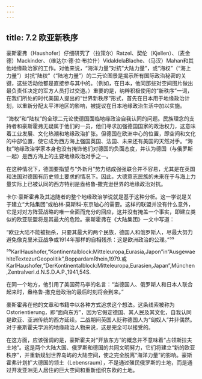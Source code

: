 ```yaml
---
---
---
```

title: 7.2 欧亚新秩序
---



豪斯霍弗（Haushofer）仔细研究了（拉策尔）Ratzel、契伦（Kjellen）、（麦金德）Mackinder、（维达尔·德·拉·布拉什）VidaldelaBlache、（马汉）Mahan和其他地缘政治家的工作。对他来说，“海洋力量”对抗“大陆力量”，或“海权”（“海上力量”）对抗“陆权”（“陆地力量”）的二元论图景是揭示所有国际政治秘密的关键，这些活动他都是直接参与其中的。（例如，在日本，他同那些对空间图片做出最负责任决定的军方人员打过交道。）重要的是，纳粹积极使用的“新秩序”一词，在我们所处的时代美国人提出的“世界新秩序”形式，首先在日本用于地缘政治计划，以重新分配太平洋地区的影响，被提议在日本地缘政治生活中加以实施。

“海权”和“陆权”的全球二元论使德国面临地缘政治自我认同的问题。民族理念的支持者和豪斯霍弗无疑属于他们的一员，他们寻求加强德国国家的政治权力，这意味着工业发展、文化热潮和地缘政治扩张。但德国在欧洲中心的位置，即空间和文化的中部位置，使它成为西方海上强国英国、法国、未来还有美国的天然对手。“海权”地缘政治学家本身也没有掩饰他们对德国的负面态度，并认为德国（与俄罗斯一起）是西方海上的主要地缘政治对手之一。

在这种情况下，德国要指望与“外新月”势力结成强强联合并不容易，尤其是在英国和法国对德国有历史领土要求的情况下。因此，大德意志民族的未来在于与海上力量实际上已被认同的西方特别是盎格鲁‑撒克逊世界的地缘政治对抗。

卡尔·豪斯霍弗及其追随者的整个地缘政治学说就是基于这种分析。这一学说是关于建立“大陆集团”或柏林‑莫斯科‑东京轴心的需要。这样的联盟并没有什么意外，它是对对方阵营战略的唯一全面而充分的回应，这并没有掩盖一个事实，即建立类似的欧亚联盟将是其最大的危险。豪斯霍弗在《大陆集团》一文中写道：

“欧亚大陆不能被扼杀，只要其最大的两个民族，德国人和俄罗斯人，尽最大努力避免像克里米亚战争或1914年那样的自相残杀：这是欧洲政治的公理。”³⁵

³⁵KarlHaushofer,“Kontinentalblock:Mitteleuropa,Eurasia,Japon”in“AusgewaehlteTextezurGeopolitik”,BoppardamRhein,1979.或KarlHaushofer,“DerKontinentalblock:Mitteleuropa,Eurasien,Japan”,München,Zentralverl.d.N.S.D.A.P.,1941,54S.

在同一个地方，他引用了美国荷马李的名言：“当德国人、俄罗斯人和日本人联合起来时，盎格鲁‑撒克逊政治的最后时刻将会到来。”

豪斯霍弗在他的文章和书籍中以各种方式追求这个想法。这条线索被称为Ostorientierung，即“面向东方”，因为它假定德国、其人民及其文化，自我认同是欧亚、亚洲传统的西方延续。二战期间英国人贬称德国人为“匈奴人”并非偶然。对于豪斯霍夫学派的地缘政治人物来说，这是完全可以接受的。

在这方面，应该强调的是，豪斯霍夫对“开放东方”的概念并不意味着“占领斯拉夫土地”。这是两个大陆大国、俄罗斯和德国的共同文明努力，它们将建立“新的欧亚秩序”，并重新规划世界岛屿的大陆空间，使之完全脱离“海洋力量”的影响。豪斯霍弗计划扩大德国的领土（Lebensraum），不是通过殖民俄罗斯的土地，而是通过开发亚洲无人居住的巨大空间和重新组织东欧的土地。